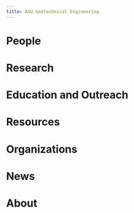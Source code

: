 ```yaml
---
title: ASU Geotechnical Engineering
---
```


# People


# Research


# Education and Outreach


# Resources


# Organizations


# News


# About



